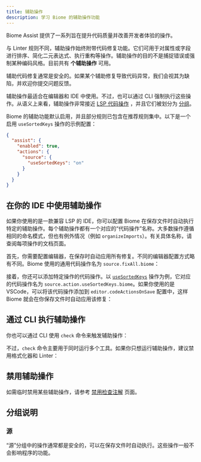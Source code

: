 ```yaml
---
title: 辅助操作
description: 学习 Biome 的辅助操作功能
---
```



Biome Assist 提供了一系列旨在提升代码质量并改善开发者体验的操作。

与 Linter 规则不同，辅助操作始终附带代码修复功能。它们可用于对属性或字段进行排序、简化二元表达式、执行重构等操作。辅助操作的目的不是捕捉错误或强制某种编码风格。目前共有 **<NumberOfRules /> 个辅助操作** 可用。

辅助代码修复通常是安全的。如果某个辅助修复导致代码异常，我们会视其为缺陷，并欢迎你提交问题反馈。

辅助操作最适合在编辑器和 IDE 中使用。不过，也可以通过 CLI 强制执行这些操作。从语义上来看，辅助操作非常接近 [LSP 代码操作](https://microsoft.github.io/language-server-protocol/specifications/lsp/3.17/specification/#codeActionKind) ，并且它们被划分为 [分组](#分组说明)。

Biome 的辅助功能默认启用，并且部分规则已包含在推荐规则集中。以下是一个启用 `useSortedKeys` 操作的示例配置：

```json title="biome.json"
{
  "assist": {
    "enabled": true,
    "actions": {
      "source": {
        "useSortedKeys": "on"
      }
    }
  }
}
```

## 在你的 IDE 中使用辅助操作

如果你使用的是一款兼容 LSP 的 IDE，你可以配置 Biome 在保存文件时自动执行特定的辅助操作。每个辅助操作都有一个对应的“代码操作”名称。大多数操作遵循相同的命名模式，但也有例外情况（例如 `organizeImports`）。有关具体名称，请查阅每项操作的文档页面。

首先，你需要配置编辑器，在保存时自动应用所有修复。不同的编辑器配置方式略有不同。Biome 使用的通用代码操作名为 `source.fixAll.biome`：

<EditorAction action="source.fixAll.biome" />

接着，你还可以添加特定操作的代码操作。以 [`useSortedKeys`](/assist/actions/use-sorted-keys) 操作为例，它对应的代码操作名为 `source.action.useSortedKeys.biome`。如果你使用的是 VSCode，可以将该代码操作添加到 `editor.codeActionsOnSave` 配置中，这样 Biome 就会在你保存文件时自动应用该修复：

<EditorAction includeFixAll action="source.action.useSortedKeys.biome" />

## 通过 CLI 执行辅助操作

你也可以通过 CLI 使用 `check` 命令来触发辅助操作：

<PackageManagerBiomeCommand command="check" />

不过，`check` 命令主要用于同时运行多个工具。如果你只想运行辅助操作，建议禁用格式化器和 Linter：

<PackageManagerBiomeCommand command="check --formatter-enabled=false --linter-enabled=false" />

## 禁用辅助操作

如需临时禁用某些辅助操作，请参考 [禁用检查注解](/analyzer/suppressions) 页面。

## 分组说明

### 源

“源”分组中的操作通常都是安全的，可以在保存文件时自动执行。这些操作一般不会影响程序的功能。
